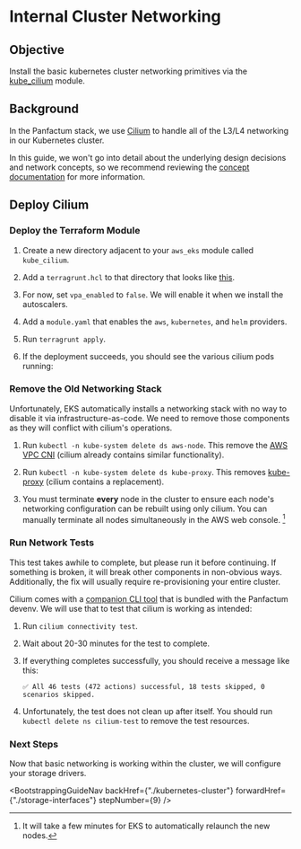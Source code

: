 

# Internal Cluster Networking

## Objective

Install the basic kubernetes cluster networking primitives via the [kube\_cilium](../../reference/terraform-modules/kube_cilium)
module.

## Background

In the Panfactum stack, we use [Cilium](https://docs.cilium.io) to handle all of the L3/L4 networking in our Kubernetes cluster.

In this guide, we won't go into detail about the underlying design decisions and network concepts, so
we recommend reviewing the [concept documentation](../../concepts/networking/cluster-networking) for more
information.

## Deploy Cilium

### Deploy the Terraform Module

1. Create a new directory adjacent to your `aws_eks` module called `kube_cilium`.

2. Add a `terragrunt.hcl` to that directory that looks like [this](https://github.com/Panfactum/stack/blob/__currentPanfactumVersion__/packages/reference/environments/production/us-east-2/kube_cilium/terragrunt.hcl).

3. For now, set `vpa_enabled` to `false`. We will enable it when we install the autoscalers.

4. Add a `module.yaml` that enables the `aws`, `kubernetes`, and `helm` providers.

5. Run `terragrunt apply`.

6. If the deployment succeeds, you should see the various cilium pods running:

   <MarkdownImage src={ciliumLaunchImg} alt="Cilium launched successfully" />

### Remove the Old Networking Stack

Unfortunately, EKS automatically installs a networking stack with no way to disable
it via infrastructure-as-code. We need to remove those components as they will conflict with cilium's operations.

1. Run `kubectl -n kube-system delete ds aws-node`. This remove the [AWS VPC CNI](https://docs.aws.amazon.com/eks/latest/userguide/managing-vpc-cni.html) (cilium
   already contains similar functionality).

2. Run `kubectl -n kube-system delete ds kube-proxy`. This removes [kube-proxy](https://kubernetes.io/docs/reference/command-line-tools-reference/kube-proxy/)
   (cilium contains a replacement).

3. You must terminate **every** node in the cluster to ensure each node's networking configuration can be
   rebuilt using only cilium. You can manually terminate all nodes simultaneously in the AWS web console. [^1]

[^1]: It will take a few minutes for EKS to automatically relaunch the new nodes.

### Run Network Tests

<MarkdownAlert severity="warning">
  This test takes awhile to complete, but please run it before continuing. If something is broken,
  it will break other components in non-obvious ways. Additionally, the fix will usually require
  re-provisioning your entire cluster.
</MarkdownAlert>

Cilium comes with a [companion CLI tool](https://github.com/cilium/cilium-cli) that is bundled with the Panfactum devenv.
We will use that to test that cilium is working as intended:

1. Run `cilium connectivity test`.

2. Wait about 20-30 minutes for the test to complete.

3. If everything completes successfully, you should receive a message like this:

   ```shell-session
   ✅ All 46 tests (472 actions) successful, 18 tests skipped, 0 scenarios skipped.
   ```

4. Unfortunately, the test does not clean up after itself. You should run `kubectl delete ns cilium-test` to remove
   the test resources.

### Next Steps

Now that basic networking is working within the cluster, we will configure your storage
drivers.

<BootstrappingGuideNav backHref={"./kubernetes-cluster"} forwardHref={"./storage-interfaces"} stepNumber={9} />
